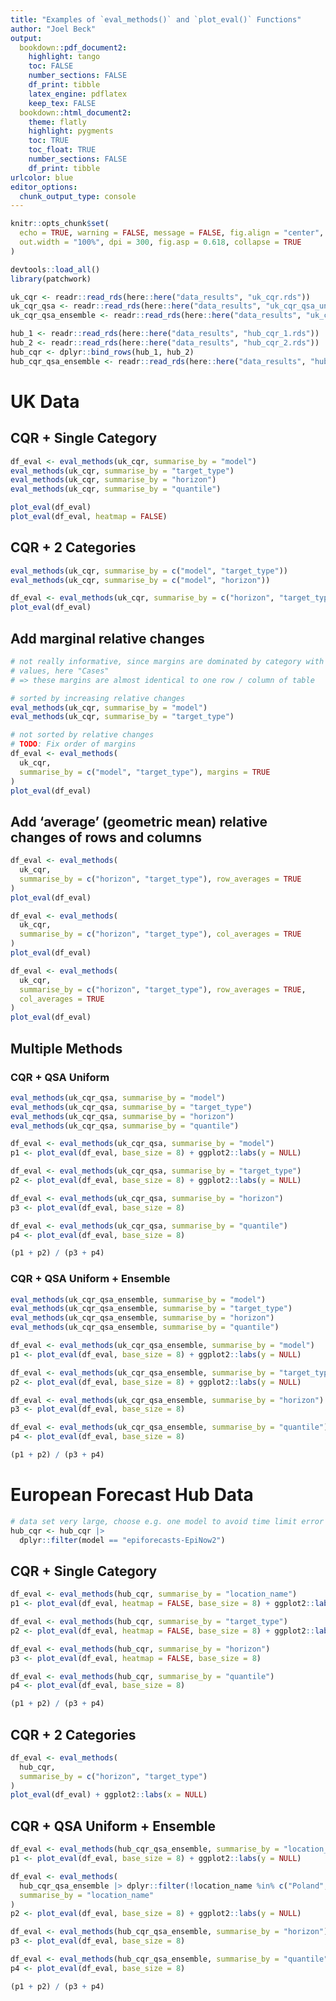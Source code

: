 ```yaml
---
title: "Examples of `eval_methods()` and `plot_eval()` Functions"
author: "Joel Beck"
output:
  bookdown::pdf_document2:
    highlight: tango
    toc: FALSE
    number_sections: FALSE
    df_print: tibble
    latex_engine: pdflatex
    keep_tex: FALSE
  bookdown::html_document2:
    theme: flatly
    highlight: pygments
    toc: TRUE
    toc_float: TRUE
    number_sections: FALSE
    df_print: tibble
urlcolor: blue
editor_options: 
  chunk_output_type: console
---
```


```r
knitr::opts_chunk$set(
  echo = TRUE, warning = FALSE, message = FALSE, fig.align = "center",
  out.width = "100%", dpi = 300, fig.asp = 0.618, collapse = TRUE
)
```


```r
devtools::load_all()
library(patchwork)

uk_cqr <- readr::read_rds(here::here("data_results", "uk_cqr.rds"))
uk_cqr_qsa <- readr::read_rds(here::here("data_results", "uk_cqr_qsa_uniform.rds"))
uk_cqr_qsa_ensemble <- readr::read_rds(here::here("data_results", "uk_cqr_qsa_uniform_ensemble.rds"))

hub_1 <- readr::read_rds(here::here("data_results", "hub_cqr_1.rds"))
hub_2 <- readr::read_rds(here::here("data_results", "hub_cqr_2.rds"))
hub_cqr <- dplyr::bind_rows(hub_1, hub_2)
hub_cqr_qsa_ensemble <- readr::read_rds(here::here("data_results", "hub_cqr_qsa_uniform_ensemble_subset.rds"))
```

# UK Data

## CQR + Single Category

```r
df_eval <- eval_methods(uk_cqr, summarise_by = "model")
eval_methods(uk_cqr, summarise_by = "target_type")
eval_methods(uk_cqr, summarise_by = "horizon")
eval_methods(uk_cqr, summarise_by = "quantile")

plot_eval(df_eval)
plot_eval(df_eval, heatmap = FALSE)
```


## CQR + 2 Categories

```r
eval_methods(uk_cqr, summarise_by = c("model", "target_type"))
eval_methods(uk_cqr, summarise_by = c("model", "horizon"))

df_eval <- eval_methods(uk_cqr, summarise_by = c("horizon", "target_type"))
plot_eval(df_eval)
```

## Add marginal relative changes

```r
# not really informative, since margins are dominated by category with largest
# values, here "Cases"
# => these margins are almost identical to one row / column of table

# sorted by increasing relative changes
eval_methods(uk_cqr, summarise_by = "model")
eval_methods(uk_cqr, summarise_by = "target_type")

# not sorted by relative changes
# TODO: Fix order of margins
df_eval <- eval_methods(
  uk_cqr,
  summarise_by = c("model", "target_type"), margins = TRUE
)
plot_eval(df_eval)
```


## Add 'average' (geometric mean) relative changes of rows and columns

```r
df_eval <- eval_methods(
  uk_cqr,
  summarise_by = c("horizon", "target_type"), row_averages = TRUE
)
plot_eval(df_eval)

df_eval <- eval_methods(
  uk_cqr,
  summarise_by = c("horizon", "target_type"), col_averages = TRUE
)
plot_eval(df_eval)

df_eval <- eval_methods(
  uk_cqr,
  summarise_by = c("horizon", "target_type"), row_averages = TRUE,
  col_averages = TRUE
)
plot_eval(df_eval)
```

## Multiple Methods

### CQR + QSA Uniform

```r
eval_methods(uk_cqr_qsa, summarise_by = "model")
eval_methods(uk_cqr_qsa, summarise_by = "target_type")
eval_methods(uk_cqr_qsa, summarise_by = "horizon")
eval_methods(uk_cqr_qsa, summarise_by = "quantile")
```


```r
df_eval <- eval_methods(uk_cqr_qsa, summarise_by = "model")
p1 <- plot_eval(df_eval, base_size = 8) + ggplot2::labs(y = NULL)

df_eval <- eval_methods(uk_cqr_qsa, summarise_by = "target_type")
p2 <- plot_eval(df_eval, base_size = 8) + ggplot2::labs(y = NULL)

df_eval <- eval_methods(uk_cqr_qsa, summarise_by = "horizon")
p3 <- plot_eval(df_eval, base_size = 8)

df_eval <- eval_methods(uk_cqr_qsa, summarise_by = "quantile")
p4 <- plot_eval(df_eval, base_size = 8)

(p1 + p2) / (p3 + p4)
```

### CQR + QSA Uniform + Ensemble

```r
eval_methods(uk_cqr_qsa_ensemble, summarise_by = "model")
eval_methods(uk_cqr_qsa_ensemble, summarise_by = "target_type")
eval_methods(uk_cqr_qsa_ensemble, summarise_by = "horizon")
eval_methods(uk_cqr_qsa_ensemble, summarise_by = "quantile")
```

```r
df_eval <- eval_methods(uk_cqr_qsa_ensemble, summarise_by = "model")
p1 <- plot_eval(df_eval, base_size = 8) + ggplot2::labs(y = NULL)

df_eval <- eval_methods(uk_cqr_qsa_ensemble, summarise_by = "target_type")
p2 <- plot_eval(df_eval, base_size = 8) + ggplot2::labs(y = NULL)

df_eval <- eval_methods(uk_cqr_qsa_ensemble, summarise_by = "horizon")
p3 <- plot_eval(df_eval, base_size = 8)

df_eval <- eval_methods(uk_cqr_qsa_ensemble, summarise_by = "quantile")
p4 <- plot_eval(df_eval, base_size = 8)

(p1 + p2) / (p3 + p4)
```


# European Forecast Hub Data

```r
# data set very large, choose e.g. one model to avoid time limit error
hub_cqr <- hub_cqr |>
  dplyr::filter(model == "epiforecasts-EpiNow2")
```


## CQR + Single Category

```r
df_eval <- eval_methods(hub_cqr, summarise_by = "location_name")
p1 <- plot_eval(df_eval, heatmap = FALSE, base_size = 8) + ggplot2::labs(y = NULL)

df_eval <- eval_methods(hub_cqr, summarise_by = "target_type")
p2 <- plot_eval(df_eval, heatmap = FALSE, base_size = 8) + ggplot2::labs(y = NULL)

df_eval <- eval_methods(hub_cqr, summarise_by = "horizon")
p3 <- plot_eval(df_eval, heatmap = FALSE, base_size = 8)

df_eval <- eval_methods(hub_cqr, summarise_by = "quantile")
p4 <- plot_eval(df_eval, base_size = 8)

(p1 + p2) / (p3 + p4)
```

## CQR + 2 Categories

```r
df_eval <- eval_methods(
  hub_cqr,
  summarise_by = c("horizon", "target_type")
)
plot_eval(df_eval) + ggplot2::labs(x = NULL)
```


## CQR + QSA Uniform + Ensemble

```r
df_eval <- eval_methods(hub_cqr_qsa_ensemble, summarise_by = "location_name")
p1 <- plot_eval(df_eval, base_size = 8) + ggplot2::labs(y = NULL)

df_eval <- eval_methods(
  hub_cqr_qsa_ensemble |> dplyr::filter(!location_name %in% c("Poland", "Finland")),
  summarise_by = "location_name"
)
p2 <- plot_eval(df_eval, base_size = 8) + ggplot2::labs(y = NULL)

df_eval <- eval_methods(hub_cqr_qsa_ensemble, summarise_by = "horizon")
p3 <- plot_eval(df_eval, base_size = 8)

df_eval <- eval_methods(hub_cqr_qsa_ensemble, summarise_by = "quantile")
p4 <- plot_eval(df_eval, base_size = 8)

(p1 + p2) / (p3 + p4)
```
